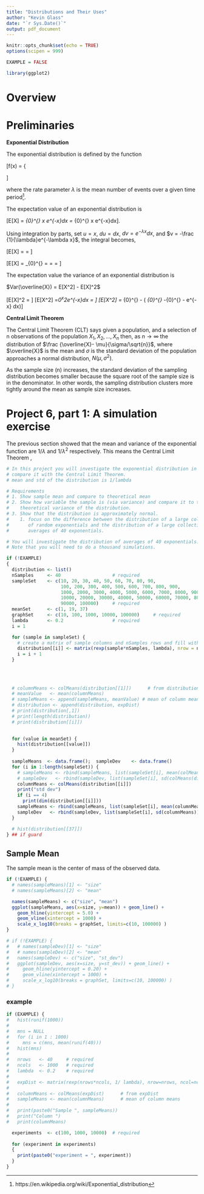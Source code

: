 ```yaml
---
title: "Distributions and Their Uses"
author: "Kevin Glass"
date: "`r Sys.Date()`"
output: pdf_document
---
```


```r
knitr::opts_chunk$set(echo = TRUE)
options(scipen = 999)
```

``` r
EXAMPLE = FALSE

library(ggplot2)
```

# Overview


# Preliminaries

<!-- In this project you will investigate the exponential distribution in R and compare it with the Central Limit Theorem. -->

<!-- The distribution of averages of iid random variables becomes that of a standard normal as the sample size increases -->

**Exponential Distribution**

The exponential distribution is defined by the function

\[f(x) = \{
  \begin{array}{ c l }
    \lambda e^{-\lambda x} & \quad \textrm{if } x \geq 0 \\
    0                 & \quad \textrm{if } x < 0
  \end{array}\]
  
where the rate parameter $\lambda$ is the mean number of events over a given time period^[https://en.wikipedia.org/wiki/Exponential_distribution]. 

The expectation value of an exponential distribution is

\[E[X] = \int _{0}^{\infty} x \lambda e^{-\lambda x}dx = \lambda \int _{0}^{\infty} x  e^{-\lambda x}dx\].

Using integration by parts, set $u = x$, $du  = dx$, $dv = e^{-\lambda x} dx$, and $v = -\frac {1}{\lambda}e^{-\lambda x}$, the integral becomes, 

\[E[X] = \lambda \bigg [ -\frac {x}{\lambda}  e^{-\lambda x} \bigg |_{0}^{\infty} - \int_{0}^{\infty} \bigg( -\frac {1}{\lambda}\bigg) e^{-\lambda x} dx  \bigg ]  = \lambda \bigg [  -\frac {x}{\lambda} e^{-\lambda x} \bigg |_{0}^{\infty} + \frac {1}{\lambda}\int_{0}^{\infty} e^{-\lambda x} dx \bigg ]\]

\[E[X] = \lambda \bigg [  -\frac {x}{\lambda} e^{-\lambda x}   - \frac {1}{\lambda^2} e^{-\lambda x} dx \bigg ]_{0}^{\infty} = \lambda \bigg [  \frac{-\infty}{\lambda} e^{-\lambda \infty} -\lambda e^{-\lambda \infty} - \bigg(-\frac{0}{\lambda}e^{-\lambda 0} -\frac {1}{\lambda^2} e^{-\lambda 0}\bigg) \bigg] = \lambda \frac{1}{\lambda^2} = \frac{1}{\lambda}\] 

The expectation value the variance of an exponential distribution is

$Var(\overline{X}) = E[X^2] - E[X]^2$

\[E[X]^2 = \frac{1}{\lambda^2}\] 
\[E[X^2] =\lambda \int_0^\infty  x^2e^{-\lambda x}dx = \lambda\bigg [ - \frac{x^2}{\lambda}e^{-\lambda x} \bigg|_{0}^{\infty}  -\int_{0}^{\infty} 2x \bigg(-\frac {1}{\lambda}x e^{-\lambda x} \bigg)\bigg]\]
\[E[X^2] = \lambda\bigg [ - \frac{x^2}{\lambda}e^{-\lambda x} \bigg]_{0}^{\infty} - \bigg( \bigg [ -  \frac{2x}{\lambda^2}e^{-\lambda x} \bigg]_{0}^{\infty}  -\int_{0}^{\infty} -\frac {2}{\lambda^2} e^{-\lambda x} dx\bigg)\]


**Central Limit Theorem**

The Central Limit Theorem (CLT) says given a population, and a selection of n observations of the population $X_{1}, X_{2}, ..., X_{n}$ then, as $n \to \infty$ the distribution of $\frac {\overline{X}- \mu}{\sigma/\sqrt{n}}$, where $\overline{X}$ is the mean and $\sigma$ is the standard deviation of the population approaches a normal distribution, $N(\mu, \sigma^2)$.

As the sample size (n) increases, the standard deviation of the sampling distribution becomes smaller because the square root of the sample size is in the denominator. In other words, the sampling distribution clusters more tightly around the mean as sample size increases.



# Project 6, part 1: A simulation exercise

The previous section showed that the mean and variance of the exponential function are $1/\lambda$ and $1/\lambda^2$ respectively. This means the Central Limit Theorem 
,

```r
# In this project you will investigate the exponential distribution in R and 
# compare it with the Central Limit Theorem.
# mean and std of the distribution is 1/lambda

# Requirements
# 1. Show sample mean and compare to theoretical mean
# 2. Show how variable the sample is (via variance) and compare it to the 
#    theoretical variance of the distribution.
# 3. Show that the distribution is approximately normal.
#    1. focus on the difference between the distribution of a large collection 
#       of random exponentials and the distribution of a large collection of 
#       averages of 40 exponentials.

# You will investigate the distribution of averages of 40 exponentials. 
# Note that you will need to do a thousand simulations.

if (!EXAMPLE)
{
  distribution <- list()
  nSamples     <- 40                   # required
  sampleSet    <- c(10, 20, 30, 40, 50, 60, 70, 80, 90, 
                    100, 200, 300, 400, 500, 600, 700, 800, 900,
                    1000, 2000, 3000, 4000, 5000, 6000, 7000, 8000, 9000,
                    10000, 20000, 30000, 40000, 50000, 60000, 70000, 80000,
                    90000, 100000)     # required
  meanSet      <- c(1, 19, 37)
  graphSet     <- c(10, 100, 1000, 10000, 100000)     # required
  lambda       <- 0.2                  # required
  i = 1

  for (sample in sampleSet) {
    # create a matrix of sample columns and nSamples rows and fill with random exponential
    distribution[[i]] <- matrix(rexp(sample*nSamples, lambda), nrow = nSamples, ncol = sample)
    i = i + 1
  }
  
  
  
  
  # columnMeans <- colMeans(distribution[[1]])      # from distribution
  # meanValue   <- mean(columnMeans)
  # sampleMeans <- append(sampleMeans, meanValue) # mean of column means
  # distribution <- append(distribution, expDist)
  # print(distribution[,1])
  # print(length(distribution))
  # print(distribution[[i]])

  
  for (value in meanSet) {
    hist(distribution[[value]])
  }
  
  sampleMeans  <- data.frame();  sampleDev    <- data.frame()
  for (i in 1:length(sampleSet)) {
    # sampleMeans <- rbind(sampleMeans, list(sampleSet[i], mean(colMeans(distribution[[i]]))))
    # sampleDev   <- rbind(sampleDev, list(sampleSet[i], sd(colMeans(distribution[[i]]))))
    columnMeans <- colMeans(distribution[[i]])
    print("std dev")
    if (i == 4) 
      print(dim(distribution[[i]]))
    sampleMeans <- rbind(sampleMeans, list(sampleSet[i], mean(columnMeans)))
    sampleDev   <- rbind(sampleDev, list(sampleSet[i], sd(columnMeans)))
  }

  # hist(distribution[[37]])
} ## if guard

```

## Sample Mean
The sample mean is the center of mass of the observed data. 

```r

if (!EXAMPLE) {
  # names(sampleMeans)[1] <- "size"
  # names(sampleMeans)[2] <- "mean"

  names(sampleMeans) <- c("size", "mean")
  ggplot(sampleMeans, aes(x=size, y=mean)) + geom_line() +
    geom_hline(yintercept = 5.0) +
    geom_vline(xintercept = 1000) +
    scale_x_log10(breaks = graphSet, limits=c(10, 100000) )
}

# if (!EXAMPLE) {
#   # names(sampleDev)[1] <- "size"
#   # names(sampleDev)[2] <- "mean"
#   names(sampleDev) <- c("size", "st_dev")
#   ggplot(sampleDev, aes(x=size, y=st_dev)) + geom_line() +
#     geom_hline(yintercept = 0.20) +
#     geom_vline(xintercept = 1000) +
#     scale_x_log10(breaks = graphSet, limits=c(10, 100000) )
# }

```


### example

```r

if (EXAMPLE) {
#   hist(runif(1000)) 
# 
#   mns = NULL
#   for (i in 1 : 1000) 
#     mns = c(mns, mean(runif(40)))
#   hist(mns)
# 
#   nrows   <- 40     # required
#   ncols   <- 1000   # required
#   lambda  <- 0.2    # required
#   
#   expDist <- matrix(rexp(nrows*ncols, 1/ lambda), nrow=nrows, ncol=ncols)
#   
#   columnMeans <- colMeans(expDist)      # from expDist
#   sampleMeans <- mean(columnMeans)      # mean of column means
# 
#   print(paste0("Sample ", sampleMeans))
#   print("Column ")
#   print(columnMeans)

  experiments  <- c(100, 1000, 10000)  # required
  
  for (experiment in experiments)
  {
    print(paste0("experiment = ", experiment))
  }
}


```







